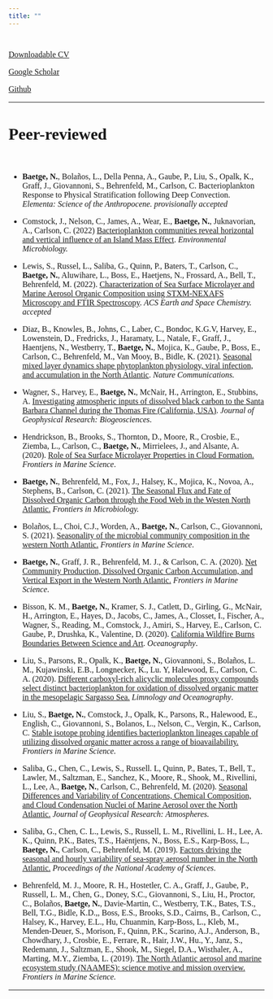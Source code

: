```yaml
---
title: ""
---
```


<style>
body, h1, h2, h3, h4 {
    font-family: "Avenir", sans_serif;
}
</style>

<br>

<font size="3">[Downloadable CV](https://github.com/nbaetge/nbaetge.github.io/raw/gh-pages/vitae.pdf)

[Google Scholar](https://scholar.google.com/citations?user=Ca8wN7sAAAAJ&hl=en) 

[Github](https://github.com/nbaetge)<font>

----

# Peer-reviewed

<br>

- **Baetge, N.**, Bolaños, L., Della Penna, A., Gaube, P., Liu, S., Opalk, K., Graff, J., Giovannoni, S., Behrenfeld, M., Carlson, C. Bacterioplankton Response to Physical Stratification following Deep Convection. *Elementa: Science of the Anthropocene.* *provisionally accepted*

- Comstock, J., Nelson, C., James, A., Wear, E., **Baetge, N.**, Juknavorian, A., Carlson, C. (2022) [Bacterioplankton communities reveal horizontal and vertical influence of an Island Mass Effect](https://sfamjournals.onlinelibrary.wiley.com/doi/full/10.1111/1462-2920.16092). *Environmental Microbiology.*

- Lewis, S., Russel, L., Saliba, G., Quinn, P., Baters, T., Carlson, C., **Baetge, N.**, Aluwihare, L., Boss, E., Haetjens, N., Frossard, A., Bell, T., Behrenfeld, M. (2022). [Characterization of Sea Surface Microlayer and Marine Aerosol Organic Composition using STXM-NEXAFS Microscopy and FTIR Spectroscopy](https://pubs.acs.org/doi/10.1021/acsearthspacechem.2c00119). *ACS Earth and Space Chemistry.* *accepted*

- Diaz, B., Knowles, B., Johns, C., Laber, C., Bondoc, K.G.V,  Harvey, E., Lowenstein, D., Fredricks, J., Haramaty, L., Natale, F., Graff, J., Haentjens, N., Westberry, T., **Baetge, N.**, Mojica, K., Gaube, P., Boss, E., Carlson, C., Behrenfeld, M., Van Mooy, B., Bidle, K. (2021). [Seasonal mixed layer dynamics shape phytoplankton physiology, viral infection, and accumulation in the North Atlantic](https://www.nature.com/articles/s41467-021-26836-1). *Nature Communications.*

- Wagner, S., Harvey, E., **Baetge, N.**, McNair, H., Arrington, E., Stubbins, A. [Investigating atmospheric inputs of dissolved black carbon to the Santa Barbara Channel during the Thomas Fire (California, USA)](https://doi.org/10.1029/2021JG006442). *Journal of Geophysical Research: Biogeosciences*.

- Hendrickson, B., Brooks, S., Thornton, D., Moore, R., Crosbie, E., Ziemba, L., Carlson, C., **Baetge, N.**, Mirrielees, J., and Alsante, A. (2020). [Role of Sea Surface Microlayer Properties in Cloud Formation.](https://doi.org/10.3389/fmars.2020.596225) *Frontiers in Marine Science*.

- **Baetge, N.**, Behrenfeld, M., Fox, J., Halsey, K., Mojica, K., Novoa, A., Stephens, B., Carlson, C. (2021). [The Seasonal Flux and Fate of Dissolved Organic Carbon through the Food Web in the Westen North Atlantic.](https://www.frontiersin.org/articles/10.3389/fmicb.2021.669883/abstract) *Frontiers in Microbiology.*

- Bolaños, L., Choi, C.J., Worden, A., **Baetge, N.**, Carlson, C., Giovannoni, S. (2021). [Seasonality of the microbial community composition in the western North Atlantic.](https://doi.org/10.3389/fmars.2021.624164) *Frontiers in Marine Science*.

- **Baetge, N.**, Graff, J. R., Behrenfeld, M. J., & Carlson, C. A. (2020). [Net Community Production, Dissolved Organic Carbon Accumulation, and Vertical Export in the Western North
Atlantic.](https://doi.org/10.3389/fmars.2020.00227) *Frontiers in Marine Science*.

- Bisson, K. M., **Baetge, N.**, Kramer, S. J., Catlett, D., Girling, G., McNair, H., Arrington, E., Hayes, D., Jacobs, C., James, A., Closset, I., Fischer, A., Wagner, S., Reading, M., Comstock, J., Amiri, S., Harvey, E., Carlson, C. Gaube, P., Drushka, K., Valentine, D. (2020). [California Wildfire Burns Boundaries Between Science and Art](https://doi.org/10.5670/oceanog.2020.110). *Oceanography*.

- Liu, S., Parsons, R., Opalk, K., **Baetge, N.**, Giovannoni, S., Bolaños, L. M., Kujawinski, E.B., Longnecker, K., Lu. Y, Halewood, E., Carlson, C. A. (2020). [Different carboxyl-rich alicyclic molecules proxy compounds select distinct bacterioplankton for oxidation of dissolved organic matter in the mesopelagic Sargasso Sea.](https://doi.org/10.1002/lno.11405) *Limnology and Oceanography*.

- Liu, S., **Baetge, N.**, Comstock, J., Opalk, K., Parsons, R., Halewood, E., English, C., Giovannoni, S., Bolanos, L., Nelson, C., Vergin, K., Carlson, C. [Stable isotope probing identifies bacterioplankton lineages capable of utilizing dissolved organic matter across a range of bioavailability.](https://www.frontiersin.org/articles/10.3389/fmicb.2020.580397/abstract) *Frontiers in Marine Science.*

- Saliba, G., Chen, C., Lewis, S., Russell. L, Quinn, P., Bates, T., Bell, T., Lawler, M., Saltzman, E., Sanchez, K., Moore, R., Shook, M., Rivellini, L., Lee, A., **Baetge, N.**, Carlson, C., Behrenfeld, M. (2020). [Seasonal Differences and Variability of Concentrations, Chemical Composition, and Cloud Condensation Nuclei of Marine Aerosol over the North Atlantic.](https://agupubs.onlinelibrary.wiley.com/doi/abs/10.1029/2020JD033145) *Journal of Geophysical Research: Atmospheres.*

- Saliba, G., Chen, C. L., Lewis, S., Russell, L. M., Rivellini, L. H., Lee, A. K., Quinn, P.K., Bates, T.S., Haëntjens, N., Boss, E.S., Karp-Boss, L., **Baetge, N.**, Carlson, C., Behrenfeld, M. (2019). [Factors driving the seasonal and hourly variability of sea-spray aerosol number in the North Atlantic.](https://doi.org/10.1073/pnas.1907574116) *Proceedings of the National Academy of Sciences*.

- Behrenfeld, M. J., Moore, R. H., Hostetler, C. A., Graff, J., Gaube, P., Russell, L. M., Chen, G., Doney, S.C., Giovannoni, S., Liu, H.,  Proctor, C., Bolaños, **Baetge, N.**, Davie-Martin, C., Westberry, T.K., Bates, T.S., Bell, T.G., Bidle, K.D.,, Boss, E.S., Brooks, S.D., Cairns, B., Carlson, C., Halsey, K., Harvey, E.L., Hu, Chuanmin, Karp-Boss, L., Kleb, M., Menden-Deuer, S., Morison, F., Quinn, P.K., Scarino, A.J., Anderson, B., Chowdhary, J., Crosbie, E., Ferrare, R., Hair, J.W., Hu., Y., Janz, S., Redemann, J., Saltzman, E., Shook, M., Siegel, D.A., Wisthaler, A., Marting, M.Y., Ziemba, L. (2019). [The North Atlantic aerosol and marine ecosystem study (NAAMES): science motive and mission overview.](https://doi.org/10.3389/fmars.2019.00122) *Frontiers in Marine Science.*

----
